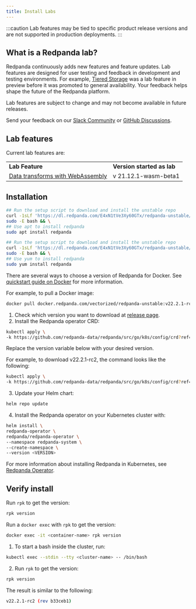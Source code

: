 ```yaml
---
title: Install Labs
---
```


<head>
    <meta name="title" content="Installing Labs | Redpanda Docs"/>
    <meta name="description" content="Redpanda is constantly updating and adding new features and capabilities."/>
</head>


:::caution
Lab features may be tied to specific product release versions and are not supported in production deployments.
:::


## What is a Redpanda lab?

Redpanda continuously adds new features and feature updates. Lab features are designed for user testing and feedback in development and testing environments. For example, [Tiered Storage](../../manage/tiered-storage) was a lab feature in preview before it was promoted to general availability. Your feedback helps shape the future of the Redpanda platform. 

Lab features are subject to change and may not become available in future releases.

Send your feedback on our [Slack Community](https://rpnda.co/slack) or [GitHub Discussions](https://github.com/vectorizedio/redpanda/discussions). 

## Lab features

Current lab features are:


<table >
  <tr>
   <td><strong> Lab Feature </strong>
   </td>
   <td><strong> Version started as lab </strong>
   </td>
  </tr>
  <tr>
   <td><a target="_self" href="https://docs.redpanda.com/docs/data-management/data-transform/">Data transforms with WebAssembly</a>
   </td>
   <td> v 21.12.1-wasm-beta1
   </td>
  </tr>
</table>


## Installation

<Tabs>
  <TabItem value="install-debian" label="Debian/Ubuntu" default>

```bash
## Run the setup script to download and install the unstable repo
curl -1sLf 'https://dl.redpanda.com/E4xN1tVe3Xy60GTx/redpanda-unstable/setup.deb.sh' | 
sudo -E bash && \
## Use apt to install redpanda
sudo apt install redpanda
```
  </TabItem>
  <TabItem value="install-fedora" label="Fedora/RedHat/Amazon Linux" default>

```bash
## Run the setup script to download and install the unstable repo
curl -1sLf 'https://dl.redpanda.com/E4xN1tVe3Xy60GTx/redpanda-unstable/setup.rpm.sh' | 
sudo -E bash && \
## Use yum to install redpanda
sudo yum install redpanda
```
  </TabItem>
  <TabItem value="install-docker" label="Docker" default>

There are several ways to choose a version of Redpanda for Docker. See [quickstart guide on Docker](../../get-started/quick-start/quick-start-docker) for more information.

For example, to pull a Docker image:

```bash
docker pull docker.redpanda.com/vectorized/redpanda-unstable:v22.2.1-rc2
```
  
  </TabItem>
  <TabItem value="install-Kubernetes" label="Kubernetes" default>

1. Check which version you want to download at [release page](https://github.com/redpanda-data/redpanda/tags).
2. Install the Redpanda operator CRD: 

```bash
kubectl apply \
-k https://github.com/redpanda-data/redpanda/src/go/k8s/config/crd?ref=<VERSION>
```

  Replace the version variable below with your desired version.


  For example, to download v22.2.1-rc2, the command looks like the following:

  ```bash
  kubectl apply \
  -k https://github.com/redpanda-data/redpanda/src/go/k8s/config/crd?ref=v22.2.1-rc2
  ```

3. Update your Helm chart:

```bash
helm repo update
```

4. Install the Redpanda operator on your Kubernetes cluster with:

```bash
helm install \
redpanda-operator \
redpanda/redpanda-operator \
--namespace redpanda-system \
--create-namespace \
--version <VERSION>
```
For more information about installing Redpanda in Kubernetes, see [Redpanda Operator](../../reference/redpanda-operator).

  </TabItem>
</Tabs>


## Verify install

<Tabs>
  <TabItem value="verify-install" label="Linux" default>

Run `rpk` to get the version:

```bash
rpk version
```

  </TabItem>
  <TabItem value="verify-docker" label="Docker" default>

Run a `docker exec` with `rpk` to get the version:

```bash
docker exec -it <container-name> rpk version 
```

  </TabItem>
  <TabItem value="verify-kubernetes" label="Kubernetes" default>

1. To start a bash inside the cluster, run:

```bash
kubectl exec --stdin --tty <cluster-name> -- /bin/bash
```

2. Run `rpk` to get the version:

```bash
rpk version
```

  </TabItem>
</Tabs>

The result is similar to the following:

```bash
v22.2.1-rc2 (rev b33ceb1)
```